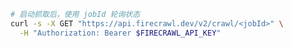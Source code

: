 ```bash cURL
# 启动抓取后，使用 jobId 轮询状态
curl -s -X GET "https://api.firecrawl.dev/v2/crawl/<jobId>" \
  -H "Authorization: Bearer $FIRECRAWL_API_KEY"
```
